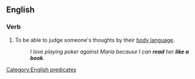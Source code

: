 ==English==

===Verb===
{{head|en|verb|head=[[read]] (someone) [[like]] [[a]] [[book]]}}

# {{context|simile|lang=en}} To be able to judge someone's thoughts by their [[body language]].
#: ''I love playing poker against Maria because I can '''read''' her '''like a book'''.''

[[Category:English predicates]]